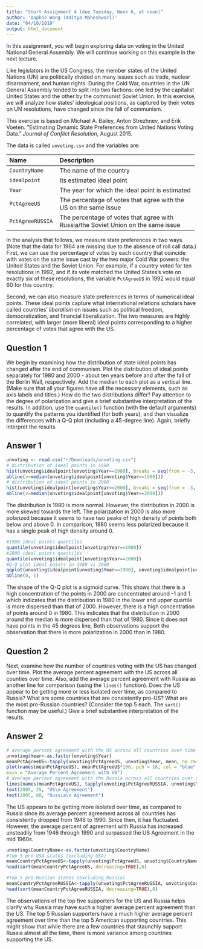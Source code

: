 ```yaml
---
title: "Short Assignment 4 (due Tuesday, Week 6, at noon)"
author: 'Daphne Wang (Aditya Maheshwari)'
date: "04/10/2019"
output: html_document
---
```


In this assignment, you will begin exploring data on voting in the United National General Assembly. We will continue working on this example in the next lecture. 

Like legislators in the US Congress, the member states of the United Nations (UN) are politically divided on many issues such as trade, nuclear disarmament, and human rights. During the Cold War, countries in the UN General Assembly tended to split into two factions: one led by the capitalist United States and the other by the communist Soviet Union.  In this exercise, we will analyze how states' ideological positions, as captured by their votes on UN resolutions, have changed since the fall of communism.

This exercise is based on Michael A. Bailey, Anton Strezhnev, and Erik Voeten. "Estimating Dynamic State Preferences from United Nations Voting Data." *Journal of Conflict Resolution*, August 2015.

The data is called `unvoting.csv` and the variables are:

--------------------------------------------------------------------------------
 Name                 Description
 -------------------- ----------------------------------------------------------
 `CountryName`        The name of the country
 
 `idealpoint`         Its estimated ideal point
 
 `Year`               The year for which the ideal point is estimated
 
 `PctAgreeUS`         The percentage of votes that agree with the US on the same issue
 
 `PctAgreeRUSSIA`     The percentage of votes that agree with Russia/the Soviet Union on the same issue
--------------------------------------------------------------------------------

In the analysis that follows, we measure state preferences in two ways. (Note that the data for 1964 are missing due to the absence of roll call data.) First, we can use the percentage of votes by each country that coincide with votes on the same issue cast by the two major Cold War powers: the United States and the Soviet Union. For example, if a country voted for ten resolutions in 1992, and if its vote matched the United States's vote on exactly six of these resolutions, the variable `PctAgreeUS` in 1992 would equal 60 for this country. 

Second, we can also measure state preferences in terms of numerical ideal points. These ideal points capture what international relations scholars have called countries' *liberalism* on issues such as political freedom, democratization, and financial liberalization. The two measures are highly correlated, with larger (more liberal) ideal points corresponding to a higher percentage of votes that agree with the US.

## Question 1

We begin by examining how the distribution of state ideal points has changed after the end of communism. Plot the distribution of ideal points separately for 1980 and 2000 - about ten years before and after the fall of the Berlin Wall, respectively. Add the median to each plot as a vertical line. (Make sure that all your figures have all the necessary elements, such as axis labels and titles.) 
How do the two distributions differ? 
Pay attention to the degree of polarization and give a brief substantive interpretation of the results. 
In addition, use the `quantile()` function (with the default arguments) to quantify the patterns you identified (for both years), and then 
visualize the differences with a Q-Q plot (including a 45-degree line). 
Again, briefly interpret the results.

## Answer 1

```r
unvoting <- read.csv("~/Downloads/unvoting.csv")
# distribution of ideal points in 1980
hist(unvoting$idealpoint[unvoting$Year==1980], breaks = seq(from = -3, to = 3, by = 0.5), freq = FALSE, ylim = c(0, 0.8), xlab = "Ideal Point", main = "Ideal Point in 1980")
abline(v=median(unvoting$idealpoint[unvoting$Year==1980]))
# distribution of ideal points in 2000
hist(unvoting$idealpoint[unvoting$Year==2000], breaks = seq(from = -3, to = 3, by = 0.5), freq = FALSE, ylim = c(0, 0.8), xlab = "Ideal Point", main = "Ideal Point in 2000")
abline(v=median(unvoting$idealpoint[unvoting$Year==2000]))
```
The distribution is 1980 is more normal. However, the distribution in 2000 is more skewed towards the left. The polarization in 2000 is also more polarized because it seems to have two peaks of high density of points both below and above 0. In comparison, 1980 seems less polarized because it has a single peak of high density around 0.

```r
#1980 ideal points quantiles
quantile(unvoting$idealpoint[unvoting$Year==1980])
#2000 ideal points quantiles
quantile(unvoting$idealpoint[unvoting$Year==2000])
#Q-Q plot ideal points in 1980 vs 2000
qqplot(unvoting$idealpoint[unvoting$Year==1980], unvoting$idealpoint[unvoting$Year==2000], ylim = c(-3, 3), xlim = c(-3, 3), xlab = "1980 ideal point", ylab = "2000 ideal point", main = "ideal point in 1980 vs 2000")
abline(0, 1)
```
The shape of the Q-Q plot is a sigmoid curve. This shows that there is a high concentration of the points in 2000 are concentrated around -1 and 1 which indicates that the distribution in 1980 in the lower and upper quartile is more dispersed than that of 2000. 
However, there is a high concentration of points around 0 in 1980. This indicates that the distribution in 2000 around the median is more dispersed than that of 1980. 
Since it does not have points in the 45 degrees line, Both observations support the observation that there is more polarization in 2000 than in 1980.

## Question 2

Next, examine how the number of countries voting with the US has changed over time. Plot the average percent agreement with the US across all counties over time. Also, add the average percent agreement with Russia as another line for comparison (using the `lines()` function).  Does the US appear to be getting more or less isolated over time, as compared to Russia? 
What are some countries that are consistently pro-US?  What are the most pro-Russian countries? (Consider the top 5 each. The `sort()` function may be useful.) Give a brief substantive interpretation of the results.

## Answer 2

```r
# average percent agreement with the US across all countries over time
unvoting$Year<-as.factor(unvoting$Year)
meanPctAgreeUS<-tapply(unvoting$PctAgreeUS, unvoting$Year, mean, na.rm=TRUE)
plot(names(meanPctAgreeUS), meanPctAgreeUS*100, pch = 16, col = "blue", xlab= "Year", ylab="Average Percent", ylim = c(10, 90),
main = "Average Percent Agreement with US")
# average percent agreement with the Russia across all countries over time
lines(names(meanPctAgreeUS), tapply(unvoting$PctAgreeRUSSIA, unvoting$Year, mean, na.rm=TRUE)*100, pch = 16, col = "red")
text(2005, 35, "US\n Agreement")
text(2005, 80, "Russia\n Agreement")
```
The US appears to be getting more isolated over time, as compared to Russia since its average percent agreement across all countries has consistently dropped from 1946 to 1990. Since then, it has fluctuated. However, the average percent of agreement with Russia has increased unsteadily from 1946 through 1990 and surpassed the US Agreement in the mid 1960s.
```r
unvoting$CountryName<-as.factor(unvoting$CountryName)
#top 5 pro-USA states (excluding USA)
meanCountryPctAgreeUS<-tapply(unvoting$PctAgreeUS, unvoting$CountryName, mean, na.rm=TRUE)
head(sort(meanCountryPctAgreeUS, decreasing=TRUE),6)
```

```r
#top 5 pro-Russian states (excluding Russia)
meanCountryPctAgreeRUSSIA<-tapply(unvoting$PctAgreeRUSSIA, unvoting$CountryName, mean, na.rm=TRUE)
head(sort(meanCountryPctAgreeRUSSIA, decreasing=TRUE),6)
```
The observations of the top five supporters for the US and Russia helps clarify why Russia may have such a higher average percent agreement than the  US. The top 5 Russian supporters have a much higher average percent agreement over time than the top 5 American supporting countries. This might show that while there are a few countries that staunchly support Russia almost all the time, there is more variance among countries supporting the US.